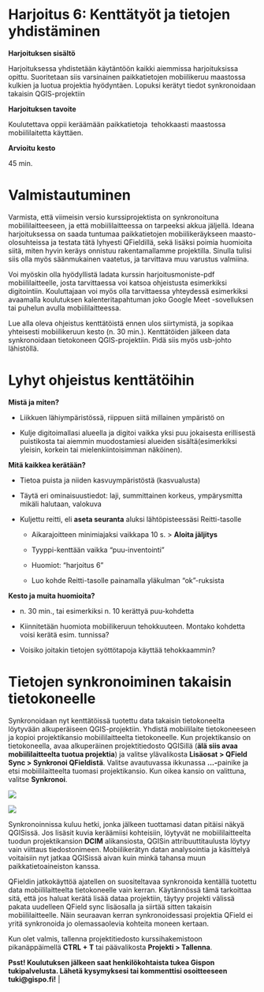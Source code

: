 # **Harjoitus 6: Kenttätyöt ja tietojen yhdistäminen**

**Harjoituksen sisältö**

Harjoituksessa yhdistetään käytäntöön kaikki aiemmissa harjoituksissa opittu. Suoritetaan siis varsinainen paikkatietojen mobiilikeruu maastossa kulkien ja luotua projektia hyödyntäen. Lopuksi kerätyt tiedot synkronoidaan takaisin QGIS-projektiin

**Harjoituksen tavoite**

Koulutettava oppii keräämään paikkatietoja  tehokkaasti maastossa mobiililaitetta käyttäen.

**Arvioitu kesto**

45 min.

# **Valmistautuminen**

Varmista, että viimeisin versio kurssiprojektista on synkronoituna mobiililaitteeseen, ja että mobiililaitteessa on tarpeeksi akkua jäljellä. Ideana harjoituksessa on saada tuntumaa paikkatietojen mobiilikeräykseen maasto-olosuhteissa ja testata tätä lyhyesti QFieldillä, sekä lisäksi poimia huomioita siitä, miten hyvin keräys onnistuu rakentamallamme projektilla. Sinulla tulisi siis olla myös säänmukainen vaatetus, ja tarvittava muu varustus valmiina.

Voi myöskin olla hyödyllistä ladata kurssin harjoitusmoniste-pdf mobiililaitteelle, josta tarvittaessa voi katsoa ohjeistusta esimerkiksi digitointiin. Kouluttajaan voi myös olla tarvittaessa yhteydessä esimerkiksi avaamalla koulutuksen kalenteritapahtuman joko Google Meet -sovelluksen tai puhelun avulla mobiililaitteessa.

Lue alla oleva ohjeistus kenttätöistä ennen ulos siirtymistä, ja sopikaa yhteisesti mobiilikeruun kesto (n. 30 min.). Kenttätöiden jälkeen data synkronoidaan tietokoneen QGIS-projektiin. Pidä siis myös usb-johto lähistöllä.

# **Lyhyt ohjeistus kenttätöihin**

**Mistä ja miten?**

-   Liikkuen lähiympäristössä, riippuen siitä millainen ympäristö on

-   Kulje digitoimallasi alueella ja digitoi vaikka yksi puu jokaisesta erillisestä puistikosta tai aiemmin muodostamiesi alueiden sisältä(esimerkiksi yleisin, korkein tai mielenkiintoisimman näköinen).

**Mitä kaikkea kerätään?**

-   Tietoa puista ja niiden kasvuympäristöstä (kasvualusta)

-   Täytä eri ominaisuustiedot: laji, summittainen korkeus, ympärysmitta mikäli halutaan, valokuva

-   Kuljettu reitti, eli **aseta seuranta** aluksi lähtöpisteessäsi Reitti-tasolle 

    -   Aikarajoitteen minimiajaksi vaikkapa 10 s. \> **Aloita jäljitys**

    -   Tyyppi-kenttään vaikka "puu-inventointi"

    -   Huomiot: "harjoitus 6"

    -   Luo kohde Reitti-tasolle painamalla yläkulman "ok"-ruksista

**Kesto ja muita huomioita?**

-   n\. 30 min., tai esimerkiksi n. 10 kerättyä puu-kohdetta

-   Kiinnitetään huomiota mobiilikeruun tehokkuuteen. Montako kohdetta voisi kerätä esim. tunnissa?

-   Voisiko joitakin tietojen syöttötapoja käyttää tehokkaammin?

# **Tietojen synkronoiminen takaisin tietokoneelle**

Synkronoidaan nyt kenttätöissä tuotettu data takaisin tietokoneelta löytyvään alkuperäiseen QGIS-projektiin. Yhdistä mobiililaite tietokoneeseen ja kopioi projektikansio mobiililaitteelta tietokoneelle. Kun projektikansio on tietokoneella, avaa alkuperäinen projektitiedosto QGISillä (**älä siis avaa mobiililaitteelta tuotua projektia**) ja valitse ylävalikosta **Lisäosat \> QField Sync \> Synkronoi QFieldistä**. Valitse avautuvassa ikkunassa **\...-**painike ja etsi mobiililaitteelta tuomasi projektikansio. Kun oikea kansio on valittuna, valitse **Synkronoi**.

![](img/harjoitus_6/image1.png)

![](img/harjoitus_6/image2.png)

Synkronoinnissa kuluu hetki, jonka jälkeen tuottamasi datan pitäisi näkyä QGISissä. Jos lisäsit kuvia keräämiisi kohteisiin, löytyvät ne mobiililaitteelta tuodun projektikansion **DCIM** alikansiosta, QGISin attribuuttitaulusta löytyy vain viittaus tiedostonimeen. Mobiilikerätyn datan analysointia ja käsittelyä voitaisiin nyt jatkaa QGISissä aivan kuin minkä tahansa muun paikkatietoaineiston kanssa.

QFieldin jatkokäyttöä ajatellen on suositeltavaa synkronoida kentällä tuotettu data mobiililaitteelta tietokoneelle vain kerran. Käytännössä tämä tarkoittaa sitä, että jos haluat kerätä lisää dataa projektiin, täytyy projekti välissä pakata uudelleen QField sync lisäosalla ja siirtää sitten takaisin mobiililaitteelle. Näin seuraavan kerran synkronoidessasi projektia QField ei yritä synkronoida jo olemassaolevia kohteita moneen kertaan.

Kun olet valmis, tallenna projektitiedosto kurssihakemistoon pikanäppäimellä **CTRL + T** tai päävalikosta **Projekti \> Tallenna**.

::: hintbox
**Psst! Koulutuksen jälkeen saat henkilökohtaista tukea Gispon tukipalvelusta. Lähetä kysymyksesi tai kommenttisi osoitteeseen tuki\@gispo.fi!** \|
:::
